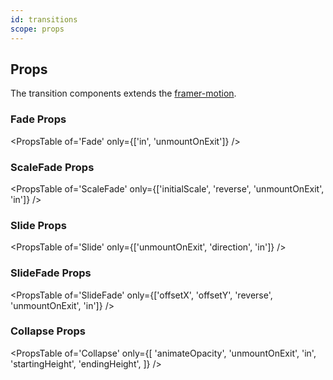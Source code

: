 ```yaml
---
id: transitions
scope: props
---
```


## Props

The transition components extends the
[framer-motion](https://www.framer.com/api/motion/component/).

### Fade Props

<PropsTable of='Fade' only={['in', 'unmountOnExit']} />

### ScaleFade Props

<PropsTable
  of='ScaleFade'
  only={['initialScale', 'reverse', 'unmountOnExit', 'in']}
/>

### Slide Props

<PropsTable of='Slide' only={['unmountOnExit', 'direction', 'in']} />

### SlideFade Props

<PropsTable
  of='SlideFade'
  only={['offsetX', 'offsetY', 'reverse', 'unmountOnExit', 'in']}
/>

### Collapse Props

<PropsTable
  of='Collapse'
  only={[
    'animateOpacity',
    'unmountOnExit',
    'in',
    'startingHeight',
    'endingHeight',
  ]}
/>
